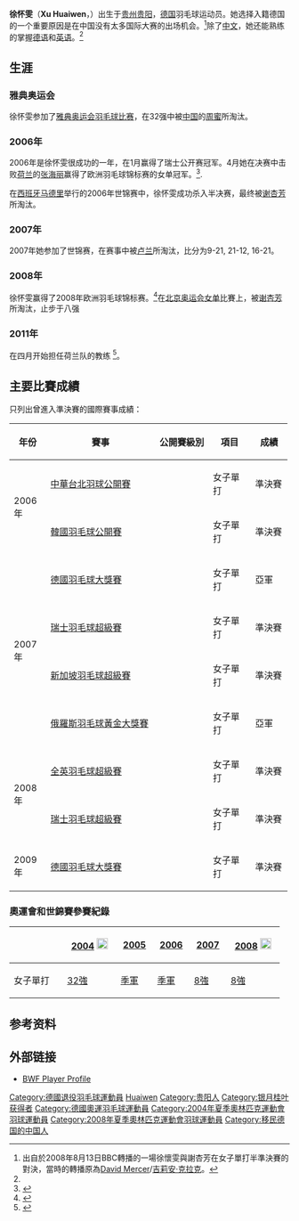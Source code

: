 {{noteTA|G1=Badminton}}
{{Infobox Badminton player
| image = 
| playername              = Xu Huaiwen
| size                    =
| caption                 = 
| birth_name              = 徐懷雯
| date_of_birth           = {{birth date and age|1975|8|2}}
| place_of_birth          = {{CHN}}[[贵州省|贵州省]][[贵阳市|贵阳市]]
| height                  = {{height|m=1.60}}
| weight                  = 
| event                   = 女单
| country                 = {{GER}}
| years_retired           = 
| handedness              = 右手
| coach                   = 
| highest_ranking         = 
| date_of_highest_ranking = 
| current_ranking         = 現已退役
| date_of_current_ranking = 
| played                  = 263勝–92負（女單）<br>29勝–18負（女雙）<br>6勝–6負（混雙）
| titles                  = 
| bwf_profile             = 07F2831C-2A30-4ADC-BDF2-E5ABE4626EFF
| bwf_id                  = 5949
| updated                 = 2017年12月28日
}}
{{MedalTableTop|width=286px}}
{{MedalSport | 女子[[羽毛球|羽毛球]]}}
{{MedalCountry | {{GER}}}}
{{MedalCompetition | [[尤伯杯|尤伯杯]]}}
{{MedalBronze| [[2006年優霸盃|2006年 仙台/東京]] | [[2006年優霸盃|女子團體]] }}
{{MedalBronze| [[2008年優霸盃|2008年 雅加達]] | [[2008年優霸盃|女子團體]]}}
{{MedalCompetition | [[歐洲羽毛球錦標賽|歐洲羽毛球錦標賽]]}}
{{MedalGold| [[2006年歐洲羽毛球錦標賽|2006年 登博斯]] | 女子單打 }}
{{MedalGold| [[2008年歐洲羽毛球錦標賽|2008年 海寧]] | 女子單打}}
{{MedalBottom}}

'''徐怀雯'''（'''Xu Huaiwen'''，{{bd|1975年|8月2日|catIdx=X徐}}）出生于[[贵州|贵州]][[贵阳|贵阳]]，[[德国|德国]]羽毛球运动员。她选择入籍德国的一个重要原因是在中国没有太多国际大赛的出场机会。<ref name="ReferenceA">出自於2008年8月13日BBC轉播的一場徐懷雯與謝杏芳在女子單打半準決賽的對決，當時的轉播原為[[David_Mercer_(broadcaster)|David Mercer]]/[[吉莉安·克拉克|吉莉安·克拉克]]。</ref>除了[[中文|中文]]，她还能熟练的掌握[[德语|德语]]和[[英语|英语]]。<ref name="ReferenceA"/>

==生涯==
===雅典奥运会===
徐怀雯参加了[[2004年夏季奥林匹克运动会羽毛球比赛|雅典奥运会羽毛球比赛]]，在32强中被[[中国|中国]]的[[周蜜|周蜜]]所淘汰。

===2006年===
2006年是徐怀雯很成功的一年，在1月赢得了瑞士公开赛冠军。4月她在决赛中击败[[荷兰|荷兰]]的[[张海丽|张海丽]]赢得了欧洲羽毛球锦标赛的女单冠军。<ref>{{en}}{{cite web |url=https://bwf.tournamentsoftware.com/sport/winners.aspx?id=3BC8C065-AA46-4C49-A57F-88AEA20319F7 |title=2006 European Championships winners |publisher=tournamentsoftware.com |access-date=2017-12-28 |archive-date=2022-01-21 |archive-url=https://web.archive.org/web/20220121190809/https://bwf.tournamentsoftware.com/sport/winners.aspx?id=3bc8c065-aa46-4c49-a57f-88aea20319f7 |dead-url=no }}</ref>.

在[[西班牙|西班牙]][[马德里|马德里]]举行的2006年世锦赛中，徐怀雯成功杀入半决赛，最终被[[谢杏芳|谢杏芳]]所淘汰。

===2007年===
2007年她参加了世锦赛，在赛事中被[[卢兰|卢兰]]所淘汰，比分为9-21, 21-12, 16-21。

===2008年===
徐怀雯赢得了2008年欧洲羽毛球锦标赛。<ref>{{en}}{{cite web |url=http://tournamentsoftware.com/sport/winners.aspx?id=20426 |title=2008 European Championships winners |publisher=tournamentsoftware.com |accessdate=2008-04-21 |archiveurl=https://archive.today/20120527041701/http://tournamentsoftware.com/sport/winners.aspx?id=20426 |archivedate=2012-05-27 |deadurl=yes }}</ref>在[[2008年夏季奥林匹克运动会|北京奥运会]][[2008年夏季奧林匹克運動會羽毛球女子單打|女单]]比賽上，被[[谢杏芳|谢杏芳]]所淘汰，止步于八强

===2011年===
在四月开始担任荷兰队的教练 <ref>{{en}}{{cite news|url=http://www.badzine.net/2011/02/xu-huaiwen-back-as-netherlands-national-coach/12776/|title=Xu Huaiwen back, as Netherlands national coach|publisher=Badzine|date=2011-02-25|accessdate=2017-08-10|archive-date=2019-09-24|archive-url=https://web.archive.org/web/20190924111916/http://www.badzine.net/2011/02/xu-huaiwen-back-as-netherlands-national-coach/12776/|dead-url=no}}</ref>。

==主要比賽成績==
只列出曾進入準決賽的國際賽事成績：
{| class=wikitable style="text-align:center; font-size:small;" 
!width="50"|年份
!width="180"|賽事
!width="80"|公開賽級別
!width="60"|項目
!width="50"|成績
|-
!rowspan="2"|2006年
|[[2006年中華台北羽球公開賽|中華台北羽球公開賽]]
|
|女子單打
|bgcolor="#b8860b"|準決賽
|-
|[[2006年韓國羽毛球公開賽|韓國羽毛球公開賽]]
|
|女子單打
|bgcolor="#b8860b"|準決賽
|-
!rowspan="4"|2007年
|[[2007年德國羽毛球大獎賽|德國羽毛球大獎賽]]
|{{BWFGP}}
|女子單打
|bgcolor="silver"|亞軍
|-
|[[2007年瑞士羽毛球超級賽|瑞士羽毛球超級賽]]
|{{BWFSS}}
|女子單打
|bgcolor="#b8860b"|準決賽
|-
|[[2007年新加坡羽毛球超級賽|新加坡羽毛球超級賽]]
|{{BWFSS}}
|女子單打
|bgcolor="#b8860b"|準決賽
|-
|[[2007年俄羅斯羽毛球黃金大獎賽|俄羅斯羽毛球黃金大獎賽]]
|{{BWFGPG}}
|女子單打
|bgcolor="silver"|亞軍
|-
!rowspan="2"|2008年
|[[2008年全英羽毛球超級賽|全英羽毛球超級賽]]
|{{BWFSS}}
|女子單打
|bgcolor="#b8860b"|準決賽
|-
|[[2008年瑞士羽毛球超級賽|瑞士羽毛球超級賽]]
|{{BWFSS}}
|女子單打
|bgcolor="#b8860b"|準決賽
|-
!rowspan="1"|2009年
|[[2009年德國羽毛球大獎賽|德國羽毛球大獎賽]]
|{{BWFGP}}
|女子單打
|bgcolor="#b8860b"|準決賽
|}
{{BWF賽事級別索引/2007}}

===奧運會和世錦賽參賽紀錄===
{| class=wikitable style="text-align:center; font-size:small;" 
!
!width="80"|[[2004年夏季奧林匹克運動會羽毛球比賽|2004]] [[File:Olympic_rings_without_rims.svg|20px]]
!width="50"|[[2005年世界羽毛球錦標賽|2005]]
!width="50"|[[2006年世界羽毛球錦標賽|2006]]
!width="50"|[[2007年世界羽毛球錦標賽|2007]]
!width="80"|[[2008年夏季奧林匹克運動會羽毛球比賽|2008]] [[File:Olympic_rings_without_rims.svg|20px]]
|-
!width="80"|女子單打
|[[2004年夏季奧林匹克運動會羽毛球女子單打比賽|32強]]
|bgcolor="#b8860b"|[[2005年世界羽毛球錦標賽女子單打項目|季軍]]
|bgcolor="#b8860b"|[[2006年世界羽毛球錦標賽女子單打項目|季軍]]
|[[2007年世界羽毛球錦標賽女子單打項目|8強]]
|[[2008年夏季奧林匹克運動會羽毛球女子單打比賽|8強]]
|}

==参考资料==
{{reflist}}

==外部链接==
*[https://web.archive.org/web/20071026065850/http://www.internationalbadminton.org/playerinfo.asp?playerid=5949 BWF Player Profile]

{{DEFAULTSORT:Xu, Huaiwen}}
[[Category:德國退役羽毛球運動員|Category:德國退役羽毛球運動員]]
[[Category:徐姓|Huaiwen]]
[[Category:贵阳人|Category:贵阳人]]
[[Category:银月桂叶获得者|Category:银月桂叶获得者]]
[[Category:德國奧運羽毛球運動員|Category:德國奧運羽毛球運動員]]
[[Category:2004年夏季奧林匹克運動會羽球運動員|Category:2004年夏季奧林匹克運動會羽球運動員]]
[[Category:2008年夏季奧林匹克運動會羽球運動員|Category:2008年夏季奧林匹克運動會羽球運動員]]
[[Category:移民德国的中国人|Category:移民德国的中国人]]